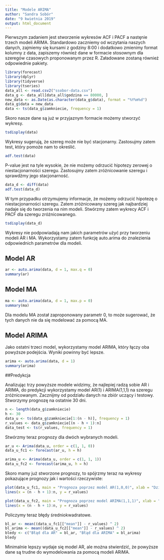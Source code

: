 ```yaml
---
title: "Modele ARIMA"
author: "Sandra Sobór"
date: "9 kwietnia 2019"
output: html_document
---
```


Pierwszym zadaniem jest stworzenie wykresów ACF i PACF a nastęnie trzech modeli ARIMA.
Standardowo zaczniemy od wczytania naszych danych, zajmiemy się kursami z godziny 8:00 i dodatkowo zmienimy format kolumny z data, zapiszemy również dane w formacie stosownym dla szeregów czasowych proponowanym przez R. Załadowane zostaną również odpowiednie pakiety.

```r
library(forecast)
library(dplyr)
library(tidyverse)
library(tseries)
data_all <- read.csv2("ssobor-data.csv")
data_g <- data_all[data_all$godzina == 80000, ]
new_data <- as.Date(as.character(data_g$data), format = "%Y%m%d")
data_g$data = new_data
data <- ts(data_g$zamkniecie, frequency = 1)
```

Skoro nasze dane są już w przyjaznym formacie możemy stworzyć wykresy. 

```r
tsdisplay(data)
```

Wykresy sugerują, że szereg może nie być stacjonarny. Zastosujmy zatem test, który pomoże nam to określić.
```r
adf.test(data)
```

P-value jest na tyle wysokie, że nie możemy odrzucić hipotezy zerowej o niestacjonarności szeregu. Zastosujmy zatem zróżnicowanie szeregu i sprawdźmy jego stacjonarność.
```r
data_d <- diff(data)
adf.test(data_d)
```

W tym przypadku otrzymujemy informacje, że możemy odrzucić hipotezę o niestacjonarności szeregu. Zatem zróżnicowany szereg jak najbardziej nadaje się do tworzenia na nim modeli. Stwórzmy zatem wykrecy ACF i PACF dla szeregu zróżnicowanego.

```r
tsdisplay(data_d)
```

Wykresy nie podpowiadają nam jakich parametrów użyć przy tworzeniu modeli AR i MA. Wykorzystamy zatem funkcję auto.arima do znalezienia odpowiednich parametrów dla modeli.

## Model AR

```r
ar <- auto.arima(data, d = 1, max.q = 0)
summary(ar)
```

## Model MA

```r
ma <- auto.arima(data, d = 1, max.p = 0)
summary(ma)
```

Dla modelu MA został zaproponowany parametr 0, to może sugerować, że tych danych nie da się modelować za pomocą MA. 

## Model ARIMA

Jako ostatni trzeci model, wykorzystamy model ARIMA, który łączy oba powyższe podejścia. Wyniki powinny być lepsze.

```r
arima <- auto.arima(data, d = 1)
summary(arima)
```

##Predykcja

Analizując trzy powyższe modele widzimy, że najlepiej radzą sobie AR i ARIMA, do predykcji wykorzystamy model AR(1) i ARIMA(1,1,1) na szeregu zróżnicowanym. Zacznijmy od podziału danych na zbiór uczący i testowy. Stworzymy prognozę na ostatnie 30 dni.

```r
n <- length(data_g$zamkniecie)
h <- 30
data_u <- ts(data_g$zamkniecie[1:(n - h)], frequency = 1)
r_values <- data_g$zamkniecie[(n - h + 1):n]
data_test <- ts(r_values, frequency = 1)
```

Stwórzmy teraz prognozy dla dwóch wybranych modeli.

```r
ar_u <- Arima(data_u, order = c(1, 1, 0))
data_u_fc1 <- forecast(ar_u, h = h)

arima_u <- Arima(data_u, order = c(1, 1, 1))
data_u_fc2 <- forecast(arima_u, h = h)

```

Skoro mamy już stworzone prognozy, to spójrzmy teraz na wykresy pokazujące prognozy jak i wartości rzeczywiste:

```r
plot(data_u_fc1, main = "Prognoza poprzez model AR(1,0,0)", xlab = "Dzień", ylab = "Kurs zamknięcia o 8:00")
lines(x = (n - h + 1):n, y = r_values)
```


```r
plot(data_u_fc2, main = "Prognoza poprzez model ARIMA(1,1,1)", xlab = "Dzień", ylab = "Kurs zamknięcia o 8:00")
lines(x = (n - h + 1):n, y = r_values)
```

Policzymy teraz błędy średniokwadratowe.

```r
bl_ar <- mean((data_u_fc1[["mean"]] - r_values) ^ 2)
bl_arima <- mean((data_u_fc2[["mean"]] - r_values) ^ 2)
bledy <- c("Błąd dla AR" = bl_ar, "Błąd dla ARIMA" = bl_arima)
bledy
```

Minimalnie lepszy wydaje się model AR, ale można stwierdzić, że powyższe dane są trudne do wymodelowania za pomocą modeli ARiMA.
